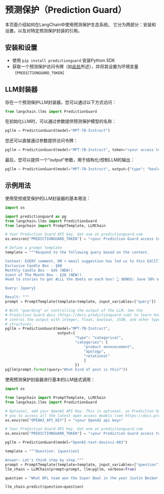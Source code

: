# 预测保护（Prediction Guard）

本页面介绍如何在LangChain中使用预测保护生态系统。
它分为两部分：安装和设置，以及对特定预测保护封装的引用。

## 安装和设置
- 使用 `pip install predictionguard` 安装Python SDK
- 获取一个预测保护访问令牌（如[此处](https://docs.predictionguard.com/)所述），并将其设置为环境变量（`PREDICTIONGUARD_TOKEN`）

## LLM封装器

存在一个预测保护LLM封装器，您可以通过以下方式访问：
```python
from langchain.llms import PredictionGuard
```

在初始化LLM时，可以通过参数提供预测保护模型的名称：
```python
pgllm = PredictionGuard(model="MPT-7B-Instruct")
```

您还可以直接通过参数提供访问令牌：
```python
pgllm = PredictionGuard(model="MPT-7B-Instruct", token="<your access token>")
```

最后，您可以提供一个“output”参数，用于结构化/控制LLM的输出：
```python
pgllm = PredictionGuard(model="MPT-7B-Instruct", output={"type": "boolean"})
```

## 示例用法

使用受控或受保护的LLM封装器的基本用法：
```python
import os

import predictionguard as pg
from langchain.llms import PredictionGuard
from langchain import PromptTemplate, LLMChain

# Your Prediction Guard API key. Get one at predictionguard.com
os.environ["PREDICTIONGUARD_TOKEN"] = "<your Prediction Guard access token>"

# Define a prompt template
template = """Respond to the following query based on the context.

Context: EVERY comment, DM + email suggestion has led us to this EXCITING announcement! 🎉 We have officially added TWO new candle subscription box options! 📦
Exclusive Candle Box - $80 
Monthly Candle Box - $45 (NEW!)
Scent of The Month Box - $28 (NEW!)
Head to stories to get ALLL the deets on each box! 👆 BONUS: Save 50% on your first box with code 50OFF! 🎉

Query: {query}

Result: """
prompt = PromptTemplate(template=template, input_variables=["query"])

# With "guarding" or controlling the output of the LLM. See the 
# Prediction Guard docs (https://docs.predictionguard.com) to learn how to 
# control the output with integer, float, boolean, JSON, and other types and
# structures.
pgllm = PredictionGuard(model="MPT-7B-Instruct", 
                        output={
                                "type": "categorical",
                                "categories": [
                                    "product announcement", 
                                    "apology", 
                                    "relational"
                                    ]
                                })
pgllm(prompt.format(query="What kind of post is this?"))
```

使用预测保护封装器进行基本的LLM链式调用：
```python
import os

from langchain import PromptTemplate, LLMChain
from langchain.llms import PredictionGuard

# Optional, add your OpenAI API Key. This is optional, as Prediction Guard allows
# you to access all the latest open access models (see https://docs.predictionguard.com)
os.environ["OPENAI_API_KEY"] = "<your OpenAI api key>"

# Your Prediction Guard API key. Get one at predictionguard.com
os.environ["PREDICTIONGUARD_TOKEN"] = "<your Prediction Guard access token>"

pgllm = PredictionGuard(model="OpenAI-text-davinci-003")

template = """Question: {question}

Answer: Let's think step by step."""
prompt = PromptTemplate(template=template, input_variables=["question"])
llm_chain = LLMChain(prompt=prompt, llm=pgllm, verbose=True)

question = "What NFL team won the Super Bowl in the year Justin Beiber was born?"

llm_chain.predict(question=question)
```
